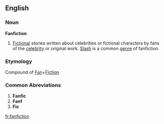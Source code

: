 ==English==
===Noun===
'''Fanfiction'''
# [[Fictional]] stories written about celebrities or fictional characters by fans of the [[celebrity]] or original work.  [[Slash]] is a common [[genre]] of fanfiction.

===Etymology===
Compound of [[Fan]]+[[Fiction]]

===Common Abreviations===
# '''Fanfic'''
# '''Fanf'''
# '''Fic'''

[[fr:fanfiction]]